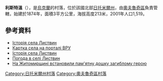 {{coord|51|20|8|N|28|20|46|E|scale:30000|display=title}}

'''利斯特溫'''（{{lang-uk|Листвин}}），是[[烏克蘭|烏克蘭]]的村落，位於該國北部[[日托米爾州|日托米爾州]]，由[[奧夫魯奇區|奧夫魯奇區]]負責管轄，始建於1874年，面積3平方公里，海拔高度213米，2001年人口1,519。

==參考資料==
*[http://www.ovruch.info/istoriya-sela-lystvyn/ Історія села Листвин]{{Wayback|url=http://www.ovruch.info/istoriya-sela-lystvyn/ |date=20151007074626 }}
* [http://w1.c1.rada.gov.ua/pls/z7503/A005?rdat1=15.09.2012&rf7571=10208 Картка села на порталі ВРУ]{{Wayback|url=http://w1.c1.rada.gov.ua/pls/z7503/A005?rdat1=15.09.2012&rf7571=10208 |date=20151006223218 }}
* [http://www.ovruch.info/istoriya-sela-lystvyn/ Історія села Листвин]{{Wayback|url=http://www.ovruch.info/istoriya-sela-lystvyn/ |date=20151007074626 }}
* [http://weather.in.ua/ua/zhitomirskaja/13471 Погода в селі Листвин]{{Wayback|url=http://weather.in.ua/ua/zhitomirskaja/13471 |date=20111219160552 }}
* [http://espreso.tv/news/2014/10/05/na_zhytomyrschyni_vstanovyly_pamyatnu_doshku_zahyblomu_heroyu На Житомирщині встановили пам'ятну дошку загиблому герою]{{Wayback|url=http://espreso.tv/news/2014/10/05/na_zhytomyrschyni_vstanovyly_pamyatnu_doshku_zahyblomu_heroyu |date=20160304211638 }}

{{DEFAULTSORT:Листвин}}
[[Category:日托米爾州村落|Category:日托米爾州村落]]
[[Category:奧夫魯奇區村落|Category:奧夫魯奇區村落]]


{{Zhytomyr-geo-stub}}